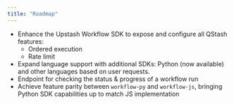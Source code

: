 ```yaml
---
title: "Roadmap"
---
```


- Enhance the Upstash Workflow SDK to expose and configure all QStash features:
  - Ordered execution
  - Rate limit
- Expand language support with additional SDKs: Python (now available) and other languages based on user requests.
- Endpoint for checking the status & progress of a workflow run
- Achieve feature parity between `workflow-py` and `workflow-js`, bringing Python SDK capabilities up to match JS implementation
